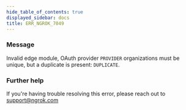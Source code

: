 ```yaml
---
hide_table_of_contents: true
displayed_sidebar: docs
title: ERR_NGROK_7049
---
```


### Message

Invalid edge module, OAuth provider `PROVIDER` organizations must be unique, but a duplicate is present: `DUPLICATE`.

### Further help

If you're having trouble resolving this error, please reach out to [support@ngrok.com](mailto:support@ngrok.com?subject=Help%20with%20ERR_NGROK_7049)
